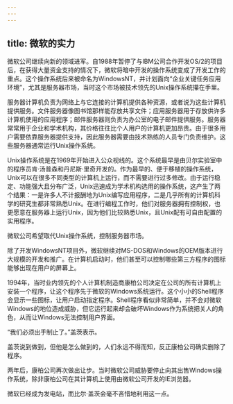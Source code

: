 ```yaml
---
---
---
```

title: 微软的实力
---




微软公司继续向新的领域进军。自1988年暂停了与IBM公司合作开发OS/2的项目后，在获得大量资金支持的情况下，微软将暗中开发的操作系统变成了开发工作的重点。这个操作系统后来被命名为WindowsNT，并计划面向“企业关键任务应用环境”，尤其是服务器市场，当时这个市场被技术领先的Unix操作系统攥在手里。

服务器计算机负责为网络上与它连接的计算机提供各种资源，或者说为这些计算机提供服务。文件服务器像图书馆那样能存放共享文件；应用服务器用于存放供许多计算机使用的应用程序；邮件服务器则负责为办公室的电子邮件提供服务。服务器常常用于企业和学术机构，其价格往往比个人用户的计算机更加昂贵。由于很多用户需要依靠服务器提供支持，因此服务器需要由技术熟练的人员专门负责维护。这些服务器通常运行Unix操作系统。

Unix操作系统是在1969年开始进入公众视线的。这个系统最早是由贝尔实验室中的程序员肯·汤普森和丹尼斯·里奇开发的。作为最早的、便于移植的操作系统，Unix可以在很多不同类型的计算机上运行，而不需要进行过多修改。由于运行稳定、功能强大且分布广泛，Unix迅速成为学术机构选用的操作系统，这产生了两个结果：一是许多人不计报酬地为Unix编写应用程序，二是几乎所有的计算机科学的研究生都非常熟悉Unix。在进行编程工作时，他们对服务器拥有控制权，也更愿意在服务器上运行Unix，因为他们比较熟悉Unix，且Unix配有可自由配置的实用程序。

微软公司希望取代Unix操作系统，控制服务器市场。

除了开发WindowsNT项目外，微软继续对MS-DOS和Windows的OEM版本进行大规模的开发和推广。在计算机启动时，他们甚至可以控制哪些第三方程序的图标能够出现在用户的屏幕上。

1994年，当时业内领先的个人计算机制造商康柏公司决定在公司的所有计算机上安装一个程序，让这个程序先于微软的Windows系统运行。这个小小的Shell程序会显示一些图标，让用户启动指定程序。Shell程序看似非常简单，并不会对微软Windows的地位造成威胁，但它运行起来却会破坏Windows作为系统把关人的角色，从而让Windows无法控制用户界面。

“我们必须出手制止了。”盖茨表示。

盖茨说到做到，但他是怎么做到的，人们永远不得而知，反正康柏公司确实删除了程序。

两年后，康柏公司再次做出让步。当时微软公司威胁要停止向其出售Windows操作系统，除非康柏公司在其计算机上使用由微软公司开发的IE浏览器。

微软已经成为发电站，而比尔·盖茨会毫不吝惜地利用这一点。